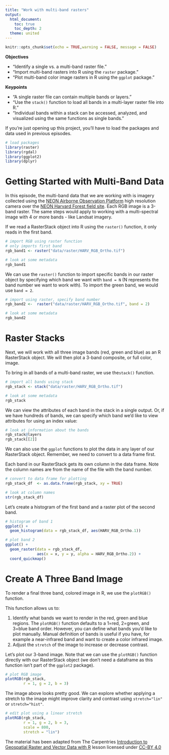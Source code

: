 ```yaml
---
title: "Work with multi-band rasters"
output:
  html_document:
    toc: true
    toc_depth: 2
  theme: united
---
```


```r
knitr::opts_chunk$set(echo = TRUE,warning = FALSE, message = FALSE)
```

**Objectives**

- "Identify a single vs. a multi-band raster file."
- "Import multi-band rasters into R using the `raster` package."
- "Plot multi-band color image rasters in R using the `ggplot` package."

**Keypoints**

- "A single raster file can contain multiple bands or layers."
- "Use the `stack()` function to load all bands in a multi-layer raster file into R."
- "Individual bands within a stack can be accessed, analyzed, and visualized using the same functions as single bands."

If you're just opening up this project, you'll have to load the packages and data used in previous episodes. 
```r

# load packages 
library(raster)
library(rgdal)
library(ggplot2)
library(dplyr)

```

# Getting Started with Multi-Band Data

In this episode, the multi-band data that we are working with is imagery
collected using the
[NEON Airborne Observation Platform](https://www.neonscience.org/data-collection/airborne-remote-sensing)
high resolution camera over the
[NEON Harvard Forest field site](https://www.neonscience.org/field-sites/field-sites-map/HARV).
Each RGB image is a 3-band raster. The same steps would apply to
working with a multi-spectral image with 4 or more bands - like Landsat imagery.

If we read a RasterStack object into R using the `raster()` function, it only reads
in the first band.

```r

# import RGB using raster function
# only imports first band
rgb_band1 <- raster("data/raster/HARV_RGB_Ortho.tif")

# look at some metadata
rgb_band1
```

We can use the `raster()` function to import specific bands in our raster object
by specifying which band we want with `band = N` (N represents the band number we
want to work with). To import the green band, we would use `band = 2`.

```r

# import using raster, specify band number
rgb_band2 <-  raster("data/raster/HARV_RGB_Ortho.tif", band = 2)

# look at some metadata
rgb_band2
```

# Raster Stacks
Next, we will work with all three image bands (red, green and blue) as an R
RasterStack object. We will then plot a 3-band composite, or full color,
image.

To bring in all bands of a multi-band raster, we use the`stack()` function.

```r

# import all bands using stack
rgb_stack <- stack("data/raster/HARV_RGB_Ortho.tif")

# look at some metadata
rgb_stack
```

We can view the attributes of each band in the stack in a single output. Or, if we have hundreds of bands, we can specify which band we'd like to view
attributes for using an index value: 

```r

# look at information about the bands
rgb_stack@layers
rgb_stack[[2]]
```

We can also use the `ggplot` functions to plot the data in any layer
of our RasterStack object. Remember, we need to convert to a data
frame first. 

Each band in our RasterStack gets its own column in the data frame. Note the column names are from the name of the file with the band number. 
 
```r

# convert to data frame for plotting
rgb_stack_df  <- as.data.frame(rgb_stack, xy = TRUE)

# look at column names
str(rgb_stack_df)

```

Let's create a histogram of the first band and a raster plot of the second band.

```r

# histogram of band 1
ggplot() +
  geom_histogram(data = rgb_stack_df, aes(HARV_RGB_Ortho.1))
```


```r

# plot band 2
ggplot() +
  geom_raster(data = rgb_stack_df,
              aes(x = x, y = y, alpha = HARV_RGB_Ortho.2)) + 
  coord_quickmap()
```

# Create A Three Band Image
To render a final three band, colored image in R, we use the `plotRGB()` function.

This function allows us to:

1. Identify what bands we want to render in the red, green and blue regions. The
`plotRGB()` function defaults to a 1=red, 2=green, and 3=blue band order. However,
you can define what bands you'd like to plot manually. Manual definition of
bands is useful if you have, for example a near-infrared band and want to create
a color infrared image.
2. Adjust the `stretch` of the image to increase or decrease contrast.

Let's plot our 3-band image. Note that we can use the `plotRGB()`
function directly with our RasterStack object (we don't need a 
dataframe as this function isn't part of the `ggplot2` package).

```r

# plot RGB image
plotRGB(rgb_stack,
        r = 1, g = 2, b = 3)
```

The image above looks pretty good. We can explore whether applying a stretch to
the image might improve clarity and contrast using `stretch="lin"` or
`stretch="hist"`.

```r

# edit plot using a linear stretch
plotRGB(rgb_stack,
        r = 1, g = 2, b = 3,
        scale = 800,
        stretch = "lin")
```

The material has been adapted from The Carpentries [Introduction to Geospatial Raster and Vector Data with R](https://datacarpentry.org/r-raster-vector-geospatial/01-raster-structure/index.html) lesson licensed under [CC-BY 4.0](https://creativecommons.org/licenses/by/4.0/)
